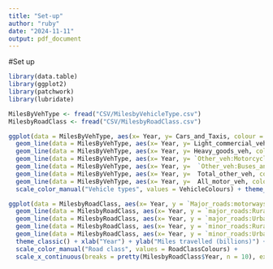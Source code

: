 ```yaml
---
title: "Set-up"
author: "ruby"
date: "2024-11-11"
output: pdf_document
---
```


#Set up
```r
library(data.table)
library(ggplot2)
library(patchwork)
library(lubridate)
```

```r
MilesByVehType <- fread("CSV/MilesbyVehicleType.csv")
MilesbyRoadClass <- fread("CSV/MilesbyRoadClass.csv")
```

```r
ggplot(data = MilesByVehType, aes(x= Year, y= Cars_and_Taxis, colour = "Cars and taxis")) + geom_line() + 
  geom_line(data = MilesByVehType, aes(x= Year, y= Light_commercial_veh, colour = "Light commercial vehicles")) + 
  geom_line(data = MilesByVehType, aes(x= Year, y= Heavy_goods_veh, colour = "Heavy goods vehicles"))+ 
  geom_line(data = MilesByVehType, aes(x= Year, y= `Other_veh:Motorcycles`, colour = "Motorcycles"))+ 
  geom_line(data = MilesByVehType, aes(x= Year, y=  `Other_veh:Buses_and_coaches`, colour = "Buses and coaches"))+ 
  geom_line(data = MilesByVehType, aes(x= Year, y=  Total_other_veh, colour = "Total other vehicles"))+ 
  geom_line(data = MilesByVehType, aes(x= Year, y=  All_motor_veh, colour = "All motor vehicles")) + 
  scale_color_manual("Vehicle types", values = VehicleColours) + theme_classic() + xlab("Year") + ylab("Miles travelled (billions)") + ggtitle("Total billion miles travelled by vehicle type")
```
```r
ggplot(data = MilesbyRoadClass, aes(x= Year, y = `Major_roads:motorways`, colour = "Motorways")) + geom_line() +
  geom_line(data = MilesbyRoadClass, aes(x= Year, y = `major_roads:Rural_A_roads`, colour = "Rural A roads")) + 
  geom_line(data = MilesbyRoadClass, aes(x= Year, y = `major_roads:Urban_A_roads`, colour = "Urban A roads")) +
  geom_line(data = MilesbyRoadClass, aes(x= Year, y = `minor_roads:Rural`, colour = "Rural minor roads")) + 
  geom_line(data = MilesbyRoadClass, aes(x= Year, y = `minor_roads:Urban`, colour = "Urban minor roads")) + 
  theme_classic() + xlab("Year") + ylab("Miles travelled (billions)") + ggtitle("Total billion miles travelled by road type")+ 
  scale_color_manual("Road class", values = RoadClassColours) + 
  scale_x_continuous(breaks = pretty(MilesbyRoadClass$Year, n = 10), expand=c(0,0))
```
